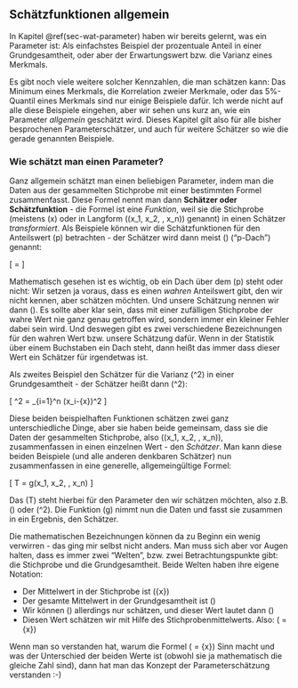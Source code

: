 ## Schätzfunktionen allgemein {#sec-schaetzfunktionen}

In Kapitel \@ref(sec-wat-parameter) haben wir bereits gelernt, was ein Parameter ist: Als einfachstes Beispiel der prozentuale Anteil in einer Grundgesamtheit, oder aber der Erwartungswert bzw. die Varianz eines Merkmals.

Es gibt noch viele weitere solcher Kennzahlen, die man schätzen kann: Das Minimum eines Merkmals, die Korrelation zweier Merkmale, oder das 5%-Quantil eines Merkmals sind nur einige Beispiele dafür. Ich werde nicht auf alle diese Beispiele eingehen, aber wir sehen uns kurz an, wie ein Parameter *allgemein* geschätzt wird. Dieses Kapitel gilt also für alle bisher besprochenen Parameterschätzer, und auch für weitere Schätzer so wie die gerade genannten Beispiele.

### Wie schätzt man einen Parameter?

Ganz allgemein schätzt man einen beliebigen Parameter, indem man die Daten aus der gesammelten Stichprobe mit einer bestimmten Formel zusammenfasst. Diese Formel nennt man dann **Schätzer oder Schätzfunktion** - die Formel ist eine *Funktion*, weil sie die Stichprobe (meistens \(x\) oder in Langform \((x_1, x_2, \ldots, x_n)\) genannt) in einen Schätzer *transformiert*. Als Beispiele können wir die Schätzfunktionen für den Anteilswert \(p\) betrachten - der Schätzer wird dann meist \(\hat{p}\) ("p-Dach") genannt:

\[\hat{p} = \frac{\sum_{i=1}^n x_i}{n}\]

Mathematisch gesehen ist es wichtig, ob ein Dach über dem \(p\) steht oder nicht: Wir setzen ja voraus, dass es einen *wahren* Anteilswert gibt, den wir nicht kennen, aber schätzen möchten. Und unsere Schätzung nennen wir dann \(\hat{p}\). Es sollte aber klar sein, dass mit einer zufälligen Stichprobe der wahre Wert nie ganz genau getroffen wird, sondern immer ein kleiner Fehler dabei sein wird. Und deswegen gibt es zwei verschiedene Bezeichnungen für den wahren Wert bzw. unsere Schätzung dafür. Wenn in der Statistik über einem Buchstaben ein Dach steht, dann heißt das immer dass dieser Wert ein Schätzer für irgendetwas ist.

Als zweites Beispiel den Schätzer für die Varianz \(\sigma^2\) in einer Grundgesamtheit - der Schätzer heißt dann \(\hat{\sigma}^2\):

\[ \hat{\sigma}^2 = \frac{1}{n-1} \sum_{i=1}^n (x_i-\bar{x})^2 \]

Diese beiden beispielhaften Funktionen schätzen zwei ganz unterschiedliche Dinge, aber sie haben beide gemeinsam, dass sie die Daten der gesammelten Stichprobe, also \((x_1, x_2, \ldots, x_n)\), zusammenfassen in einen einzelnen Wert - den *Schätzer*. Man kann diese beiden Beispiele (und alle anderen denkbaren Schätzer) nun zusammenfassen in eine generelle, allgemeingültige Formel:

\[ T = g(x_1, x_2, \ldots, x_n) \]

Das \(T\) steht hierbei für den Parameter den wir schätzen möchten, also z.B. \(\hat{p}\) oder \(\hat{\sigma}^2\). Die Funktion \(g\) nimmt nun die Daten und fasst sie zusammen in ein Ergebnis, den Schätzer.

Die mathematischen Bezeichnungen können da zu Beginn ein wenig verwirren - das ging mir selbst nicht anders. Man muss sich aber vor Augen halten, dass es immer zwei "Welten", bzw. zwei Betrachtungspunkte gibt: die Stichprobe und die Grundgesamtheit. Beide Welten haben ihre eigene Notation:

- Der Mittelwert in der Stichprobe ist \(\bar{x}\)
- Der gesamte Mittelwert in der Grundgesamtheit ist \(\mu\)
- Wir können \(\mu\) allerdings nur schätzen, und dieser Wert lautet dann \(\hat{\mu}\)
- Diesen Wert schätzen wir mit Hilfe des Stichprobenmittelwerts. Also: \(\hat{\mu} = \bar{x}\)

Wenn man so verstanden hat, warum die Formel \(\hat{\mu} = \bar{x}\) Sinn macht und was der Unterschied der beiden Werte ist (obwohl sie ja mathematisch die gleiche Zahl sind), dann hat man das Konzept der Parameterschätzung verstanden :-)